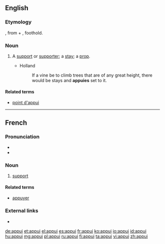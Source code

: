 ==English==

===Etymology===
{{etyl|fr|en}}, from {{etyl|la|en}} {{lena}} {{term|ad|lang=la}} + {{term|podium|lang=la}}, foothold.

===Noun===
{{en-noun|s|appuies}}

# {{context|obsolete|lang=en}} A [[support]] or [[supporter]]; a [[stay]]; a [[prop]].
#* Holland
#*: If a vine be to climb trees that are of any great height, there would be stays and '''appuies''' set to it.

====Related terms====
* [[point d'appui]]

{{Webster 1913}}

----

==French==

===Pronunciation===
* {{IPA|/apɥi/|lang=fr}}
* {{audio|Fr-appui.ogg|audio|lang=fr}}

===Noun===
{{fr-noun|m}}

# [[support]]

====Related terms====
* [[appuyer]]

===External links===
* {{R:TLFi}}

[[de:appui]]
[[et:appui]]
[[el:appui]]
[[es:appui]]
[[fr:appui]]
[[ko:appui]]
[[io:appui]]
[[id:appui]]
[[hu:appui]]
[[mg:appui]]
[[pl:appui]]
[[ru:appui]]
[[fi:appui]]
[[ta:appui]]
[[vi:appui]]
[[zh:appui]]